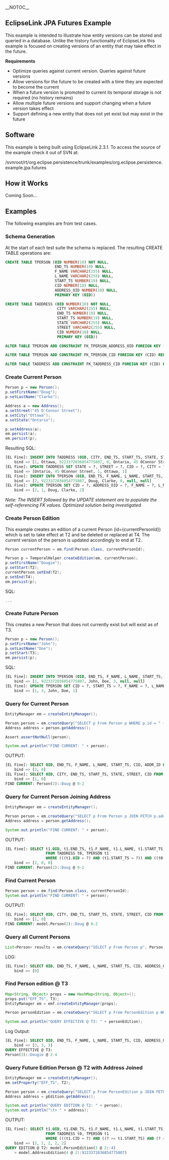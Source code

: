 {{bug|361016}}
__NOTOC__
== EclipseLink JPA Futures Example ==

This example is intended to illustrate how entity versions can be stored and queried in a database. Unlike the history functionality of EclipseLink this example is focused on creating versions of an entity that may take effect in the future. 

'''Requirements'''
* Optimize queries against current version. Queries against future versions 
* Allow versions for the future to be created with a time they are expected to become the current
* When a future version is promoted to current its temporal storage is not required (no history remains)
* Allow multiple future versions and support changing when a future version takes effect
* Support defining a new entity that does not yet exist but may exist in the future

== Software ==

This example is being built using EclipseLink 2.3.1. To access the source of the example check it out of SVN at:

/svnroot/rt/org.eclipse.persistence/trunk/examples/org.eclipse.persistence.example.jpa.futures

== How it Works ==

Coming Soon...

== Examples ==

The following examples are from test cases.

=== Schema Generation ===

At the start of each test suite the schema is replaced. The resulting CREATE TABLE operations are:

<source lang="sql">
CREATE TABLE TPERSON (OID NUMBER(10) NOT NULL, 
                      END_TS NUMBER(19) NULL, 
                      F_NAME VARCHAR2(255) NULL, 
                      L_NAME VARCHAR2(255) NULL, 
                      START_TS NUMBER(19) NULL, 
                      CID NUMBER(10) NULL, 
                      ADDRESS_OID NUMBER(10) NULL, 
                      PRIMARY KEY (OID))

CREATE TABLE TADDRESS (OID NUMBER(10) NOT NULL, 
                       CITY VARCHAR2(255) NULL, 
                       END_TS NUMBER(19) NULL, 
                       START_TS NUMBER(19) NULL, 
                       STATE VARCHAR2(255) NULL, 
                       STREET VARCHAR2(255) NULL, 
                       CID NUMBER(10) NULL, 
                       PRIMARY KEY (OID))

ALTER TABLE TPERSON ADD CONSTRAINT FK_TPERSON_ADDRESS_OID FOREIGN KEY (ADDRESS_OID) REFERENCES TADDRESS (OID)

ALTER TABLE TPERSON ADD CONSTRAINT FK_TPERSON_CID FOREIGN KEY (CID) REFERENCES TPERSON (OID)

ALTER TABLE TADDRESS ADD CONSTRAINT FK_TADDRESS_CID FOREIGN KEY (CID) REFERENCES TADDRESS (OID)

</source>

=== Create Current Person ===

<source lang="java">
Person p = new Person();
p.setFirstName("Doug");
p.setLastName("Clarke");

Address a = new Address();
a.setStreet("45 O'Connor Street");
a.setCity("Ottawa");
a.setState("Ontario");

p.setAddress(a);
em.persist(a);
em.persist(p);
</source>

Resulting SQL:
<source lang="sql">
[EL Fine]: INSERT INTO TADDRESS (OID, CITY, END_TS, START_TS, STATE, STREET, CID) VALUES (?, ?, ?, ?, ?, ?, ?)
	bind => [1, Ottawa, 9223372036854775807, 0, Ontario, 45 OConnor Street, null]
[EL Fine]: UPDATE TADDRESS SET STATE = ?, STREET = ?, CID = ?, CITY = ? WHERE (OID = ?)
	bind => [Ontario, 45 OConnor Street, 1, Ottawa, 1]
[EL Fine]: INSERT INTO TPERSON (OID, END_TS, F_NAME, L_NAME, START_TS, CID, ADDRESS_OID) VALUES (?, ?, ?, ?, ?, ?, ?)
	bind => [2, 9223372036854775807, Doug, Clarke, 0, null, null]
[EL Fine]: UPDATE TPERSON SET CID = ?, ADDRESS_OID = ?, F_NAME = ?, L_NAME = ? WHERE (OID = ?)
	bind => [2, 1, Doug, Clarke, 2]
</source>

''Note: The INSERT followed by the UPDATE statement are to populate the self-referencing FK values. Optimized solution being investigated''

=== Create Person Edition ===

This example creates an edition of a current Person (id={currentPersonId}) which is set to take effect at T2 and be deleted or replaced at T4. The current version of the person is updated accordingly to end at T2.

<source lang="java">
Person currentPerson = em.find(Person.class, currentPersonId);

Person p = TemporalHelper.createEdition(em, currentPerson);
p.setFirstName("Dougie");
p.setStart(T2);
currentPerson.setEnd(T2);
p.setEnd(T4);
em.persist(p);
</source>

SQL:
<source lang="sql">
...
</source>

=== Create Future Person ===

This creates a new Person that does not currently exist but will exist as of T3.

<source lang="java">
Person p = new Person();
p.setFirstName("John");
p.setLastName("Doe");
p.setStart(T3);
em.persist(p);
</source>

SQL:
<source lang="sql">
[EL Fine]: INSERT INTO TPERSON (OID, END_TS, F_NAME, L_NAME, START_TS, CID, ADDRESS_OID) VALUES (?, ?, ?, ?, ?, ?, ?)
	bind => [1, 9223372036854775807, John, Doe, 3, null, null]
[EL Fine]: UPDATE TPERSON SET CID = ?, START_TS = ?, F_NAME = ?, L_NAME = ? WHERE (OID = ?)
	bind => [1, 3, John, Doe, 1]
</source>

=== Query for Current Person ===

<source lang="java">
EntityManager em = createEntityManager();

Person person = em.createQuery("SELECT p From Person p WHERE p.id = " + currentPersonId, Person.class).getSingleResult();
Address address = person.getAddress();

Assert.assertNotNull(person);

System.out.println("FIND CURRENT: " + person);
</source>

OUTPUT:
<source lang="sql">
[EL Fine]: SELECT OID, END_TS, F_NAME, L_NAME, START_TS, CID, ADDR_ID FROM TPERSON WHERE ((OID = ?) AND (START_TS = ?))
	bind => [2, 0]
[EL Fine]: SELECT OID, CITY, END_TS, START_TS, STATE, STREET, CID FROM TADDRESS WHERE ((OID = ?) AND (START_TS = ?))
	bind => [1, 0]
FIND CURRENT: Person(2)::Doug @ 0-2
</source>

=== Query for Current Person Joining Address ===

<source lang="java">
EntityManager em = createEntityManager();

Person person = em.createQuery("SELECT p From Person p JOIN FETCH p.address WHERE p.id = " + currentPersonId, Person.class).getSingleResult();
Address address = person.getAddress();

System.out.println("FIND CURRENT: " + person);
</source>

OUTPUT:
<source lang="sql">
[EL Fine]: SELECT t1.OID, t1.END_TS, t1.F_NAME, t1.L_NAME, t1.START_TS, t1.CID, t1.ADDR_ID, t0.OID, t0.CITY, t0.END_TS, t0.START_TS, t0.STATE, t0.STREET, t0.CID 
                  FROM TADDRESS t0, TPERSON t1 
                  WHERE (((t1.OID = ?) AND (t1.START_TS = ?)) AND ((t0.OID = t1.ADDR_ID) AND (t0.START_TS = ?)))
	bind => [2, 0, 0]
FIND CURRENT: Person(2)::Doug @ 0-2
</source>

=== Find Current Person ===

<source lang="java">
Person person = em.find(Person.class, currentPersonId);
System.out.println("FIND CURRENT: " + person);
</source>

OUTPUT:
<source lang="sql">
[EL Fine]: SELECT OID, CITY, END_TS, START_TS, STATE, STREET, CID FROM TADDRESS WHERE ((OID = ?) AND (START_TS = ?))
	bind => [1, 0]
FIND CURRENT: model.Person(2)::Doug @ 0-2
</source>

=== Query all Current Persons ===
<source lang="java">
List<Person> results = em.createQuery("SELECT p From Person p", Person.class).getResultList();
</source>

LOG:
<source lang="sql">
[EL Fine]: SELECT OID, END_TS, F_NAME, L_NAME, START_TS, CID, ADDRESS_OID FROM TPERSON WHERE (START_TS = ?)
	bind => [0]
</source>

=== Find Person edition @ T3 ===

<source lang="java">
Map<String, Object> props = new HashMap<String, Object>();
props.put("EFF_TS", T3);
EntityManager em = emf.createEntityManager(props);

Person personEdition = em.createQuery("SELECT p From PersonEdition p WHERE p.cid = " + currentPersonId, Person.class).getSingleResult();

System.out.println("QUERY EFFECTIVE @ T3: " + personEdition);
</source>

Log Output:
<source lang="sql">
[EL Fine]: SELECT OID, END_TS, F_NAME, L_NAME, START_TS, CID, ADDRESS_OID FROM TPERSON WHERE ((CID = ?) AND ((? >= START_TS) AND (? < END_TS)))
	bind => [2, 3, 3]
QUERY EFFECTIVE @ T3:
Person(3)::Dougie @ 2-4
</source>

=== Query Future Edition Person @ T2 with Address Joined ===

<source lang="java">
EntityManager em = createEntityManager();
em.setProperty("EFF_TS", T2);

Person person = em.createQuery("SELECT p From PersonEdition p JOIN FETCH p.address WHERE p.cid = " + currentPersonId, Person.class).getSingleResult();
Address address = pEdition.getAddress();

System.out.println("QUERY EDITION @ T2: " + person);
System.out.println("\t> " + address);
</source>

OUTPUT:
<source lang="sql">
[EL Fine]: SELECT t1.OID, t1.END_TS, t1.F_NAME, t1.L_NAME, t1.START_TS, t1.CID, t1.ADDR_ID, t0.OID, t0.CITY, t0.END_TS, t0.START_TS, t0.STATE, t0.STREET, t0.CID 
                  FROM TADDRESS t0, TPERSON t1 
                  WHERE (((t1.CID = ?) AND ((? >= t1.START_TS) AND (? < t1.END_TS))) AND ((t0.CID = t1.ADDR_ID) AND ((? >= t0.START_TS) AND (? < t0.END_TS))))
	bind => [2, 2, 2, 2, 2]
QUERY EDITION @ T2: model.PersonEdition(3 @ 2::4)
	> model.AddressEdition(4 @ 2::9223372036854775807)
</source>
